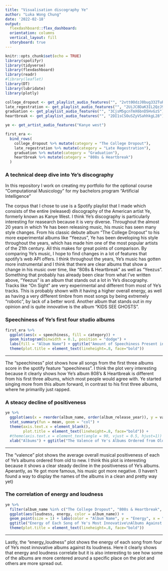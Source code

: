 ```yaml
---
title: "Visualisation discography Ye"
author: "Luka Wong Chung"
date: '2022-02-18'
output: 
  flexdashboard::flex_dashboard:
  orientation: columns
  vertical_layout: fill
  storyboard: true
---
```


```r
knitr::opts_chunk$set(echo = TRUE)
library(spotifyr)
library(tidyverse)
library(flexdashboard)
library(readr)
#library(leaflet)
library(DT)
library(lubridate)
library(plotly)
```

```r
college_dropout <- get_playlist_audio_features("", "2vtt0OdzJ0bug332TuRCOr")
late_regestration <- get_playlist_audio_features("", "2UiJC8DaK3IL2QzJ9yFRKC")
graduation <- get_playlist_audio_features("", "3CjsM5gcnTmX6bnD5HvGzS")
heartbreak <- get_playlist_audio_features("", "2DI1sCSOuSZyVSahhkgL28")

ye <- get_artist_audio_features("Kanye west")

first_era <-
  bind_rows(
    college_dropout %>% mutate(category = "The College Dropout"),
    late_regestration %>% mutate(category = "Late Regestration"),
    graduation %>% mutate(category = "Graduation"),
    heartbreak %>% mutate(category = "808s & Heartbreak")
  )
```

### A technical deep dive into Ye's discography

In this repository I work on creating my portfolio for the optional course "Computational Musicology" for my bachelors program "Artificial Intelligence"

The corpus that I chose to use is a Spotify playlist that I made which consists of the entire (released) discography of the American artist Ye, formerly known as Kanye West. I think Ye's discography is particularly interesting for reasearch  because it is very diverse. Throughout the almost 20 years in which Ye has been releasing music, his music has seen many style changes. From his classic debute album "The College Dropout" to his more experimental albums like "Yeezus", Ye has been developing his style throughout the years, which has made him one of the most popular artists of the 21th century. All this makes for great points of comparison. By comparing Ye's music, I hope to find changes in a lot of features that spotify's web API offers. I think throughout the years, Ye's music has gotten more instrumental and I think that there are clear albums that show a change in his music over time, like "808s & Heartbreak" as well as "Yeezus". Something that probably has already been clear from what I've written above, "Yeezus" is an album that stands out a lot in Ye's discography. Tracks like "On Sight" are very experimental and different from most of Ye's tracks. This is probably shown with it having a higher overall energy, as well as having a very different timbre from most songs by being extremely "robotic", by lack of a better word. Another album that stands out in my opinion and is quite innovative is the album "KIDS SEE GHOSTS".

### Speechiness of Ye's first four studio albums

```r
first_era %>%
  ggplot(aes(x = speechiness, fill = category)) +
  geom_histogram(binwidth = 0.1, position = "dodge") +
  labs(fill = "Album Name") + ggtitle("Amount of Speechiness Present in Each Song\nof Ye's First Three Studio Albums") +
  theme(plot.title = element_text(lineheight=.8, face="bold"))
```

***

The "speechiness" plot shows how all songs from the first three albums score in the spotify feature "speechiness". I think the plot very interesting because it clearly shows how Ye's album 808's & Heartbreak is different from his first three albums, which most people would agree with. Ye started singing more from this album forward, in contrast to his first three albums, where he primarilly just rapped.

### A steacy decline of positiveness

```r
ye %>%
  ggplot(aes(x = reorder(album_name, order(album_release_year)), y = valence)) +
  stat_summary(fun = mean, geom = "col") +
  theme(axis.text.x = element_blank(),
        plot.title = element_text(lineheight=.8, face="bold")) +
  #theme(axis.text.x = element_text(angle = 90, vjust = 0.5, hjust=1)) +
  xlab("Albums") + ggtitle("The Valence of Ye's Albums Ordered from Old to New")
```

***

The "valence" plot shows the average overall musical positiveness of each of Ye's albums ordered from old to new. I think this plot is interesting because it shows a clear steady decline in the positiveness of Ye's albums. Aperantly, as Ye got more famous, his music got more negative. (I haven't found a way to display the names of the albums in a clean and pretty way yet)

### The correlation of energy and loudness

```r
ye %>%
  filter(album_name %in% c("The College Dropout", "808s & Heartbreak", "Yeezus", "The Life Of Pablo")) %>%
  ggplot(aes(loudness, energy, color = album_name)) +
  geom_point(size = 1) + labs(color = "Album Name", y = "Energy", x = "Loudness") +
  ggtitle("Energy of Each Song of Ye's Most Innovative\nAlbums Against its Loudness") +
  theme(plot.title = element_text(lineheight=.8, face="bold"))
```

***

Lastly, the "energy_loudness" plot shows the energy of each song from four of Ye's most innovative albums against its loudness. Here it clearly shows that energy and loudness correlate but it is also interesting to see how some of the albums are more centered around a specific place on the plot and others are more spread out.


